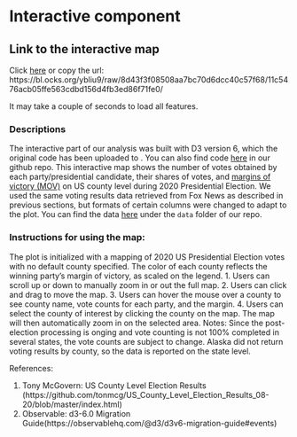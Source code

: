 # Interactive component

## Link to the interactive map
Click [here](https://bl.ocks.org/ybliu9/raw/8d43f3f08508aa7bc70d6dcc40c57f68/11c5476acb05ffe563cdbd156d4fb3ed86f71fe0/) or copy the url: https://bl.ocks.org/ybliu9/raw/8d43f3f08508aa7bc70d6dcc40c57f68/11c5476acb05ffe563cdbd156d4fb3ed86f71fe0/

It may take a couple of seconds to load all features.

### Descriptions

The interactive part of our analysis was built with D3 version 6, which the original code has been uploaded to [](blockbuilder.org). You can also find code [here](https://github.com/NeverGiveUpDXQ/2020-U.S.-Election-Visualizations/blob/main/interactive-map-2020-election.html) in our github repo. 
This interactive map shows the number of votes obtained by each party/presidential candidate, their shares of votes, and [margins of victory (MOV)](https://ballotpedia.org/Margin-of-victory_(MOV)) on US county level during 2020 Presidential Election. We used the same voting results data retrieved from Fox News as described in previous sections, but formats of certain columns were changed to adapt to the plot. You can find the data [here](https://github.com/NeverGiveUpDXQ/2020-U.S.-Election-Visualizations/blob/main/data/d3csv/2020_map_d3.csv) under the `data` folder of our repo.

### Instructions for using the map:

The plot is initialized with a mapping of 2020 US Presidential Election votes with no default county specified. The color of each county reflects the winning party's margin of victory, as scaled on the legend. 
1. Users can scroll up or down to manually zoom in or out the full map. 
2. Users can click and drag to move the map.
3. Users can hover the mouse over a county to see county name, vote counts for each party, and the margin. 
4. Users can select the county of interest by clicking the county on the map. The map will then automatically zoom in on the selected area. 
Notes: 
Since the post-election processing is onging and vote counting is not 100% completed in several states, the vote counts are subject to change. Alaska did not return voting results by county, so the data is reported on the state level. 


References:

1. Tony McGovern: US County Level Election Results (https://github.com/tonmcg/US_County_Level_Election_Results_08-20/blob/master/index.html)
2. Observable: d3-6.0 Migration Guide(https://observablehq.com/@d3/d3v6-migration-guide#events)
